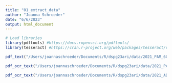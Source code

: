 ```yaml
---
title: "01_extract_data"
author: "Joanna Schroeder"
date: "6/6/2023"
output: html_document
---
```


```r
# Load libraries
library(pdftools) #https://docs.ropensci.org/pdftools/
library(tesseract) #https://cran.r-project.org/web/packages/tesseract/vignettes/intro.html
```

```r
pdf_text("/Users/joannaschroeder/Documents/R/dspg23ari/data/2021_PAM_600-3_ADA.pdf")
```

```r
pdf_ocr_text("/Users/joannaschroeder/Documents/R/dspg23ari/data/2021_PAM_600-3_ADA.pdf")
```

```r
pdf_ocr_text("/Users/joannaschroeder/Documents/R/dspg23ari/data/2021_ADA_DevModel.pdf")
```

